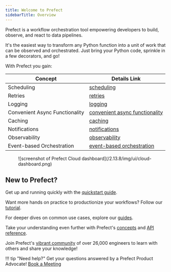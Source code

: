 ```yaml
---
title: Welcome to Prefect
sidebarTitle: Overview
---
```



Prefect is a workflow orchestration tool empowering developers to build, observe, and react to data pipelines.

It's the easiest way to transform any Python function into a unit of work that can be observed and orchestrated. Just bring your Python code, sprinkle in a few decorators, and go!

With Prefect you gain:


| Concept                      | Details Link                                         |
|------------------------------|------------------------------------------------------|
| Scheduling                   | [scheduling](/2.13.8/concepts/schedules)                    |
| Retries                      | [retries](/2.13.8/concepts/tasks/#task-arguments)           |
| Logging                      | [logging](/2.13.8/guides/logs/)                           |
| Convenient Async Functionality | [convenient async functionality](/2.13.8/concepts/task-runners/#task-runners) |
| Caching                      | [caching](/2.13.8/concepts/tasks/#caching)                  |
| Notifications                | [notifications](/2.13.8/cloud/automations/)                 |
| Observability                | [observability](/2.13.8/cloud/overview/)                    |
| Event-based Orchestration   | [event-based orchestration](/2.13.8/cloud/webhooks/)        |

<figure markdown>
![screenshot of Prefect Cloud dashboard](/2.13.8/img/ui/cloud-dashboard.png)
</figure>

## New to Prefect?

Get up and running quickly with the [quickstart guide](/2.13.8/getting-started/quickstart/).

Want more hands on practice to productionize your workflows? Follow our [tutorial](/2.13.8/tutorial/).

For deeper dives on common use cases, explore our [guides](/2.13.8/guides/index/).

Take your understanding even further with Prefect's [concepts](/2.13.8/concepts/index/) and [API reference](/2.13.8/api-ref/).

Join Prefect's [vibrant community](/2.13.8/community/) of over 26,000 engineers to learn with others and share your knowledge!

!!! tip "Need help?"
    Get your questions answered by a Prefect Product Advocate! [Book a Meeting](https://calendly.com/prefect-experts/prefect-product-advocates?utm_campaign=prefect_docs_cloud&utm_content=prefect_docs&utm_medium=docs&utm_source=docs)
